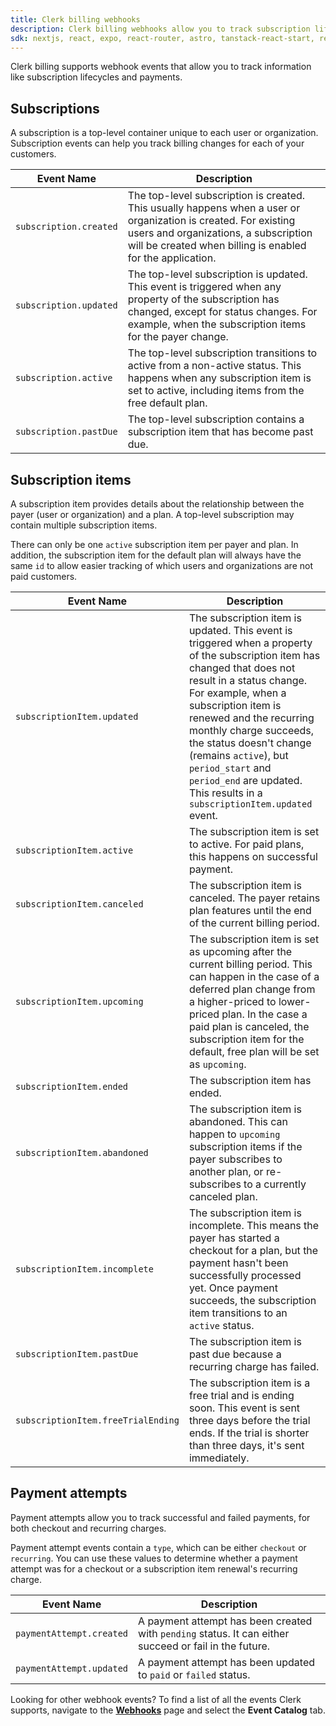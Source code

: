 ```yaml
---
title: Clerk billing webhooks
description: Clerk billing webhooks allow you to track subscription lifecycles and monitor payment attempts.
sdk: nextjs, react, expo, react-router, astro, tanstack-react-start, remix, nuxt, vue, js-frontend, expressjs, fastify, js-backend
---
```


<Include src="_partials/billing-experimental" />

Clerk billing supports webhook events that allow you to track information like subscription lifecycles and payments.

## Subscriptions

A subscription is a top-level container unique to each user or organization. Subscription events can help you track billing changes for each of your customers.

| Event Name | Description |
| - | - |
| `subscription.created` | The top-level subscription is created. This usually happens when a user or organization is created. For existing users and organizations, a subscription will be created when billing is enabled for the application. |
| `subscription.updated` | The top-level subscription is updated. This event is triggered when any property of the subscription has changed, except for status changes. For example, when the subscription items for the payer change. |
| `subscription.active` | The top-level subscription transitions to active from a non-active status. This happens when any subscription item is set to active, including items from the free default plan. |
| `subscription.pastDue` | The top-level subscription contains a subscription item that has become past due. |

## Subscription items

A subscription item provides details about the relationship between the payer (user or organization) and a plan. A top-level subscription may contain multiple subscription items.

There can only be one `active` subscription item per payer and plan. In addition, the subscription item for the default plan will always have the same `id` to allow easier tracking of which users and organizations are not paid customers.

| Event Name | Description |
| - | - |
| `subscriptionItem.updated` | The subscription item is updated. This event is triggered when a property of the subscription item has changed that does not result in a status change. For example, when a subscription item is renewed and the recurring monthly charge succeeds, the status doesn't change (remains `active`), but `period_start` and `period_end` are updated. This results in a `subscriptionItem.updated` event. |
| `subscriptionItem.active` | The subscription item is set to active. For paid plans, this happens on successful payment. |
| `subscriptionItem.canceled` | The subscription item is canceled. The payer retains plan features until the end of the current billing period. |
| `subscriptionItem.upcoming` | The subscription item is set as upcoming after the current billing period. This can happen in the case of a deferred plan change from a higher-priced to lower-priced plan. In the case a paid plan is canceled, the subscription item for the default, free plan will be set as `upcoming`. |
| `subscriptionItem.ended` | The subscription item has ended. |
| `subscriptionItem.abandoned` | The subscription item is abandoned. This can happen to `upcoming` subscription items if the payer subscribes to another plan, or re-subscribes to a currently canceled plan. |
| `subscriptionItem.incomplete` | The subscription item is incomplete. This means the payer has started a checkout for a plan, but the payment hasn't been successfully processed yet. Once payment succeeds, the subscription item transitions to an `active` status. |
| `subscriptionItem.pastDue` | The subscription item is past due because a recurring charge has failed. |
| `subscriptionItem.freeTrialEnding` | The subscription item is a free trial and is ending soon. This event is sent three days before the trial ends. If the trial is shorter than three days, it's sent immediately. |

## Payment attempts

Payment attempts allow you to track successful and failed payments, for both checkout and recurring charges.

Payment attempt events contain a `type`, which can be either `checkout` or `recurring`. You can use these values to determine whether a payment attempt was for a checkout or a subscription item renewal's recurring charge.

| Event Name | Description |
| - | - |
| `paymentAttempt.created` | A payment attempt has been created with `pending` status. It can either succeed or fail in the future. |
| `paymentAttempt.updated` | A payment attempt has been updated to `paid` or `failed` status. |

Looking for other webhook events? To find a list of all the events Clerk supports, navigate to the [**Webhooks**](https://dashboard.clerk.com/last-active?path=webhooks) page and select the **Event Catalog** tab.
